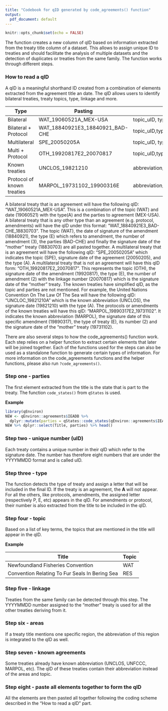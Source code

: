 ```yaml
---
title: "Codebook for qID generated by code_agreements() function"
output:
  pdf_document: default
---
```


```r
knitr::opts_chunk$set(echo = FALSE)
```
The function creates a new column of qID based on information extracted from the treaty title column of a dataset. This allows to assign unique ID to treaties and should facilitate the analysis of multiple datasets and the detection of duplicates or treaties from the same family. The function works through different steps.

### How to read a qID
A qID is a meaningful shorthand ID created from a combination of elements extracted from the agreement title an date. The qID allows users to identify bilateral treaties, treaty topics, type, linkage and more. 

**Type** | **Pasting** | **Pasting**
--- | --- |--- 
Bilateral | WAT_19060521A_MEX-USA | topic_uID, type_parties
Bilateral + Protocol | WAT_18840921E3_18840921_BAD-CHE | topic_uID,type(number)_linkage_parties
Multilateral | SPE_20050205A | topic_uID, type
Multi + Protocol | OTH_19920817E2_20070817 | topic_uID,type(number)_linkage
Known treaties | 	UNCLOS_19821210 | abbreviation_uID
Protocol of known treaties | MARPOL_19731102_19900316E | abbreviation_linkage_uID,type(number)

A bilateral treaty that is an agreement will have the following qID: "WAT_19060521A_MEX-USA". This is a combination of the topic (WAT) and date (19060521) with the type(A) and the parties to agreement (MEX-USA). A bilateral treaty that is any other type than an agreement (e.g. protocol, amendments) will have the qID under this format: "WAT_18840921E3_BAD-CHE_18830703". The topic (WAT), the date of signature of the amendment (18840921), the type (E) which refers to amendment, the number of amendment (3), the parties (BAD-CHE) and finally the signature date of the "mother" treaty (18830703) are all pasted together.
A multilateral treaty that is an agreement will have the following qID: "SPE_20050205A" which indicates the topic (SPE), signature date of the agreement (20050205), and the type (A). A multilateral treaty that is not an agreement will have this qID form: "OTH_19920817E2_20070817". This represents the topic (OTH), the signature date of the amendment (19920817), the type (E), the number of amendment (2) with the linkage number (20070817) which is the signature date of the "mother" treaty. 
The known treaties have simplified qID, as the topic and parties are not mentioned. For example, the United Nations Convention On The Law Of The Sea will have the following qID: "UNCLOC_19821210A" which is the known abbreviation (UNCLOS), the signature date (19821210) with the type (A). The protocols or amendments of the known treaties will have this qID: "MARPOL_19890317E2_19731102". It indicates the known abbreviation (MARPOL), the signature date of this specific amendment (19890317), the type of treaty (E), its number (2) and the signature date of the "mother" treaty (19731102).

There are also several steps to how the code_agreements() function work. Each step relies on a helper function to extract certain elements that later will be joined together. Each of the functions used for the steps can also be used as a standalone function to generate certain types of information. For more information on the code_agreements functions and the helper functions, please also run `?code_agreements()`. 

### Step one - parties
The first element extracted from the title is the state that is part to the treaty. The function `code_states()` from `qStates` is used. 

**Example**

```r
library(qEnviron)
NEW <- qEnviron::agreements$IEADB %>% 
  dplyr::mutate(parties = qStates::code_states(qEnviron::agreements$IEADB$Title))
NEW %>% dplyr::select(Title, parties) %>% head()

```

### Step two - unique number (uID)
Each treaty contains a unique number in their qID which refer to the signature date. The number has therefore eight numbers that are under the YYYYMMDD format and is called uID. 

### Step three - type
The function detects the type of treaty and assign a letter that will be included in the final ID. If the treaty is an agreement, the **A** will not appear. For all the others, like protocols, amendments, the assigned letter (respectively P, E, etc) appears in the qID. 
For amendments or protocol, their number is also extracted from the title to be included in the qID.

### Step four - topic
Based on a list of key terms, the topics that are mentioned in the title will appear in the qID. 

**Example**

**Title** | **Topic**
--- | ---
Newfoundland Fisheries Convention | WAT
Convention Relating To Fur Seals In Bering Sea | RES

### Step five - linkage
Treaties from the same family can be detected through this step. The YYYYMMDD number assigned to the "mother" treaty is used for all the other treaties deriving from it. 

### Step six - areas
If a treaty title mentions one specific region, the abbreviation of this region is integrated to the qID as well. 

### Step seven - known agreements
Some treaties already have known abbreviation (UNCLOS, UNFCCC, MARPOL, etc). The qID of these treaties contain their abbreviation instead of the areas and topic. 

### Step eight - paste all elements together to form the qID
All the elements are then pasted all together following the coding scheme described in the "How to read a qID" part. 



